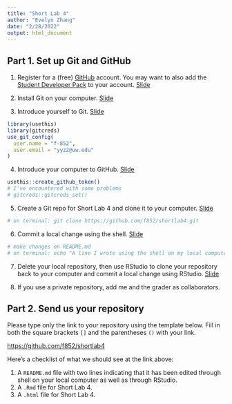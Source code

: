 ```yaml
---
title: "Short Lab 4"
author: "Evelyn Zhang"
date: "2/28/2022"
output: html_document
---
```



## Part 1. Set up Git and GitHub

1. Register for a (free) [GitHub](https://github.com/) account. You may want to also add the [Student Developer Pack](https://education.github.com/pack) to your account. [Slide](https://svteichman.github.io/STAT302-WIN2022/files/slides/07_debuggit.html#67)

2. Install Git on your computer. [Slide](https://svteichman.github.io/STAT302-WIN2022/files/slides/07_debuggit.html#60)

3. Introduce yourself to Git. [Slide](https://svteichman.github.io/STAT302-WIN2022/files/slides/07_debuggit.html#68)

```r
library(usethis)
library(gitcreds)
use_git_config(
  user.name = "f-852",
  user.email = "yyz2@uw.edu"
)
```

4. Introduce your computer to GitHub. [Slide](https://svteichman.github.io/STAT302-WIN2022/files/slides/07_debuggit.html#70)

```r
usethis::create_github_token()
# I've encountered with some problems
# gitcreds::gitcreds_set()
```

5. Create a Git repo for Short Lab 4 and clone it to your computer. [Slide](https://svteichman.github.io/STAT302-WIN2022/files/slides/07_debuggit.html#73)
```r
# on terminal: git clone https://github.com/f852/shortlab4.git
```

6. Commit a local change using the shell. [Slide](https://svteichman.github.io/STAT302-WIN2022/files/slides/07_debuggit.html#75)
```r
# make changes on README.md
# on terminal: echo "A line I wrote using the shell on my local computer."
```

7. Delete your local repository, then use RStudio to clone your repository back to your computer and commit a local change using RStudio. [Slide](https://svteichman.github.io/STAT302-WIN2022/files/slides/07_debuggit.html#78)

8. If you use a private repository, add me and the grader as collaborators.

## Part 2. Send us your repository

Please type only the link to your repository using the template below. Fill in both the square brackets `[]` and the parentheses `()` with your link.

[https://github.com/f852/shortlab4](https://github.com/f852/shortlab4)

Here's a checklist of what we should see at the link above:

1. A `README.md` file with two lines indicating that it has been edited through shell on your local computer as well as through RStudio.
2. A `.Rmd` file for Short Lab 4.
3. A `.html` file for Short Lab 4.

